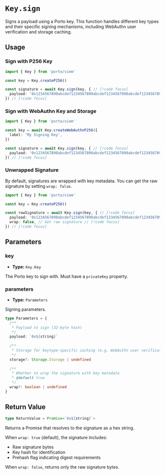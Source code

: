 # `Key.sign`

Signs a payload using a Porto key. This function handles different key types and their specific signing mechanisms, including WebAuthn user verification and storage caching.

## Usage

### Sign with P256 Key

```ts twoslash
import { Key } from 'porto/viem'

const key = Key.createP256()

const signature = await Key.sign(key, { // [!code focus]
  payload: '0x1234567890abcdef1234567890abcdef1234567890abcdef1234567890abcdef', // [!code focus]
}) // [!code focus]
```

### Sign with WebAuthn Key and Storage

```ts twoslash
import { Key } from 'porto/viem'

const key = await Key.createWebAuthnP256({
  label: 'My Signing Key',
})

const signature = await Key.sign(key, { // [!code focus]
  payload: '0x1234567890abcdef1234567890abcdef1234567890abcdef1234567890abcdef', // [!code focus]
}) // [!code focus]
```

### Unwrapped Signature

By default, signatures are wrapped with key metadata. You can get the raw signature by setting `wrap: false`.

```ts twoslash
import { Key } from 'porto/viem'

const key = Key.createP256()

const rawSignature = await Key.sign(key, { // [!code focus]
  payload: '0x1234567890abcdef1234567890abcdef1234567890abcdef1234567890abcdef', // [!code focus]
  wrap: false, // Get raw signature // [!code focus]
}) // [!code focus]
```

## Parameters

### key

- **Type:** `Key.Key`

The Porto key to sign with. Must have a `privateKey` property.

### parameters

- **Type:** `Parameters`

Signing parameters.

```ts
type Parameters = {
  /** 
   * Payload to sign (32-byte hash)
   */
  payload: `0x${string}`
  
  /** 
   * Storage for keytype-specific caching (e.g. WebAuthn user verification)
   */
  storage?: Storage.Storage | undefined
  
  /** 
   * Whether to wrap the signature with key metadata
   * @default true
   */
  wrap?: boolean | undefined
}
```

## Return Value

```ts
type ReturnValue = Promise<`0x${string}`>
```

Returns a Promise that resolves to the signature as a hex string.

When `wrap: true` (default), the signature includes:
- Raw signature bytes
- Key hash for identification  
- Prehash flag indicating digest requirements

When `wrap: false`, returns only the raw signature bytes.